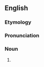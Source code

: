 ==English==

===Etymology===
{{suffix|es|origami|ist}}

===Pronunciation===
{{rfp|en}}

===Noun===
{{en-noun}}

# {{def|A person who does [[origami]].}}

{{topics|en|People}}